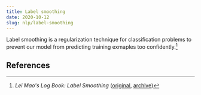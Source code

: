 ```yaml
---
title: Label smoothing
date: 2020-10-12
slug: nlp/label-smoothing
---
```


Label smoothing is a regularization technique for classification problems to
prevent our model from predicting training exmaples too confidently.[^leimao]



## References

[^leimao]: _Lei Mao's Log Book: Label Smoothing_
([original](https://leimao.github.io/blog/Label-Smoothing/),
[archive](https://archive.is/irUbb))
